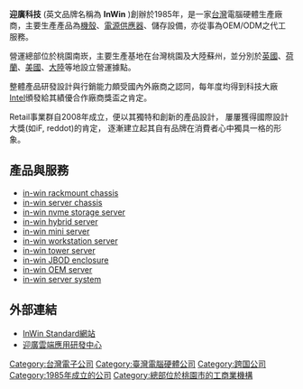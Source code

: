 {{Infobox_Company
| company_name = 迎廣科技股份有限公司
| company_name_en = IN WIN DEVELOPMENT INC.
| company_logo = InWin Logo.jpg
| foundation = 1985年
| location = {{TWN}}[[桃園市|桃園市]][[龜山區|龜山區]]南上路350巷57號
| industry = [[電腦周邊|電腦周邊]]
| homepage = [https://www.in-win.com/ www.in-win.com]
| traded_as = {{twse|6117}}
}}
'''迎廣科技''' (英文品牌名稱為 '''InWin''' )創辦於1985年，是一家[[台灣|台灣]]電腦硬體生產廠商，主要生產產品為[[機殼|機殼]]、[[電源供應器|電源供應器]]、儲存設備，亦從事為OEM/ODM之代工服務。

營運總部位於桃園南崁，主要生產基地在台灣桃園及大陸蘇州，並分別於[[英國|英國]]、[[荷蘭|荷蘭]]、[[美國|美國]]、[[大陸|大陸]]等地設立營運據點。

整體產品研發設計與行銷能力頗受國內外廠商之認同，每年度均得到科技大廠[[Intel|Intel]]頒發給其績優合作廠商獎盃之肯定。

Retail事業群自2008年成立，便以其獨特和創新的產品設計， 屢屢獲得國際設計大獎(如iF, reddot)的肯定， 逐漸建立起其自有品牌在消費者心中獨具一格的形象。

==產品與服務==
* [https://www.ipc.in-win.com/rackmount-chassis/ in-win rackmount chassis] {{Wayback|url=https://www.ipc.in-win.com/rackmount-chassis/ |date=20210118125109 }}
* [https://www.ipc.in-win.com/ in-win server chassis] {{Wayback|url=https://www.ipc.in-win.com/ |date=20210226183425 }}
* [https://www.ipc.in-win.com/nvme-storage-server/ in-win nvme storage server] {{Wayback|url=https://www.ipc.in-win.com/nvme-storage-server/ |date=20210226182959 }}
* [https://www.ipc.in-win.com/nvme-storage-server/ in-win hybrid server] {{Wayback|url=https://www.ipc.in-win.com/nvme-storage-server/ |date=20210226182959 }}
* [https://www.ipc.in-win.com/soho-smb-iw-ms04/ in-win mini server] {{Wayback|url=https://www.ipc.in-win.com/soho-smb-iw-ms04/ |date=20210419143243 }}
* [https://www.ipc.in-win.com/pedestal-tower/ in-win workstation server] {{Wayback|url=https://www.ipc.in-win.com/pedestal-tower/ |date=20210118132601 }}
* [https://www.ipc.in-win.com/pedestal-tower/ in-win tower server] {{Wayback|url=https://www.ipc.in-win.com/pedestal-tower/ |date=20210118132601 }}
* [https://www.ipc.in-win.com/jbod/ in-win JBOD enclosure] {{Wayback|url=https://www.ipc.in-win.com/jbod/ |date=20220215094649 }}
* [https://www.ipc.in-win.com/oem/ in-win OEM server] {{Wayback|url=https://www.ipc.in-win.com/oem/ |date=20210118135149 }}
* [https://www.ipc.in-win.com/ in-win server system] {{Wayback|url=https://www.ipc.in-win.com/ |date=20210226183425 }}

==外部連結==
* [https://www.in-win.com/ InWin Standard網站] {{Wayback|url=https://www.in-win.com/ |date=20210513220547 }}
* [http://www.inwinstack.com/ 迎廣雲端應用研發中心] {{Wayback|url=http://www.inwinstack.com/ |date=20210308083031 }}

{{DEFAULTSORT:inwin}}
[[Category:台灣電子公司|Category:台灣電子公司]]
[[Category:臺灣電腦硬體公司|Category:臺灣電腦硬體公司]]
[[Category:跨国公司|Category:跨国公司]]
[[Category:1985年成立的公司|Category:1985年成立的公司]]
[[Category:總部位於桃園市的工商業機構|Category:總部位於桃園市的工商業機構]]